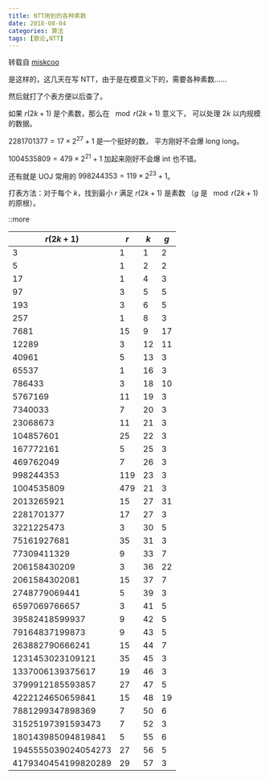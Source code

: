 ```yaml
---
title: NTT用到的各种素数
date: 2018-08-04
categories: 算法
tags: [数论,NTT]
---
```


转载自 [miskcoo](http://blog.miskcoo.com/2014/07/fft-prime-table)

是这样的，这几天在写 NTT，由于是在模意义下的，需要各种素数……

然后就打了个表方便以后查了。

如果 $r(2k+1)$ 是个素数，那么在 $\mod r(2k+1)$ 意义下，
可以处理 $2k$ 以内规模的数据。

$2281701377=17\times 2^{27}+1$ 是一个挺好的数，
平方刚好不会爆 long long。

$1004535809=479\times 2^{21}+1$ 加起来刚好不会爆 int 也不错。

还有就是 UOJ 常用的 $998244353=119\times 2^{23}+1$。

打表方法：对于每个 $k$，找到最小 $r$ 满足 $r(2k+1)$ 是素数
（$g$ 是 $\mod r(2k+1)$ 的原根）。

::more


|$r(2k+1)$	|$r$	|$k$	|$g$	|
| --- | --- | --- | --- |
|3	|1	|1	|2	|
|5	|1	|2	|2	|
|17	|1	|4	|3	|
|97	|3	|5	|5	|
|193	|3	|6	|5	|
|257	|1	|8	|3	|
|7681	|15	|9	|17	|
|12289	|3	|12	|11	|
|40961	|5	|13	|3	|
|65537	|1	|16	|3	|
|786433	|3	|18	|10	|
|5767169	|11	|19	|3	|
|7340033	|7	|20	|3	|
|23068673	|11	|21	|3	|
|104857601	|25	|22	|3	|
|167772161	|5	|25	|3	|
|469762049	|7	|26	|3	|
|998244353	|119	|23	|3	|
|1004535809	|479	|21	|3	|
|2013265921	|15	|27	|31	|
|2281701377	|17	|27	|3	|
|3221225473	|3	|30	|5	|
|75161927681	|35	|31	|3	|
|77309411329	|9	|33	|7	|
|206158430209	|3	|36	|22	|
|2061584302081	|15	|37	|7	|
|2748779069441	|5	|39	|3	|
|6597069766657	|3	|41	|5	|
|39582418599937	|9	|42	|5	|
|79164837199873	|9	|43	|5	|
|263882790666241	|15	|44	|7	|
|1231453023109121	|35	|45	|3	|
|1337006139375617	|19	|46	|3	|
|3799912185593857	|27	|47	|5	|
|4222124650659841	|15	|48	|19	|
|7881299347898369	|7	|50	|6	|
|31525197391593473	|7	|52	|3	|
|180143985094819841	|5	|55	|6	|
|1945555039024054273	|27	|56	|5	|
|4179340454199820289	|29	|57	|3	|



